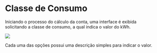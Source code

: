# Classe de Consumo

Iniciando o processo do cálculo da conta, uma interface é exibida solicitando a classe de consumo, a qual indica o valor do kWh.

![](/app-page-3.png)

Cada uma das opções possui uma descrição simples para indicar o valor.
